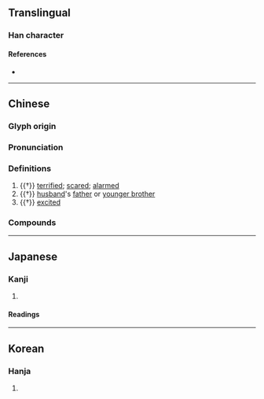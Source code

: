 {{character info/new}}
==Translingual==

===Han character===
{{Han char|rn=9|rad=人|as=04|sn=6|four=28232|canj=OCI|ids=⿰亻公}}

====References====
* {{Han ref|kx=0095.030|dkj=00421|dj=0201.050|hdz=10124.130|uh=4F00|ud=20224|bh=C9B1|bd=51633}}

----

==Chinese==
{{zh-forms}}

===Glyph origin===
{{Han etym}}

===Pronunciation===
{{zh-pron
|m=zhōng
|c=zung1
|mc=y
|oc=y
|ma=
|cat=n,a,v
}}

===Definitions===
{{zh-hanzi}}

# {{†}} [[terrified]]; [[scared]]; [[alarmed]]
# {{†}} [[husband]]'s [[father]] or [[younger brother]]
# {{†}} [[excited]]

===Compounds===
{{zh-der|佂伀|伀矇|兄伀}}

----

==Japanese==

===Kanji===
{{ja-kanji|grade=|rs=人04}}

# {{defn|lang=ja|sort=人04}}

====Readings====
{{ja-readings
|goon=しゅ
|kanon=しょう
|kun=おおやけ<おほやけ, おそ-れる
}}

----

==Korean==

===Hanja===
{{ko-hanja|hangeul=종|rv=jong|mr=chong}}

# {{defn|lang=ko|sort=人04}}